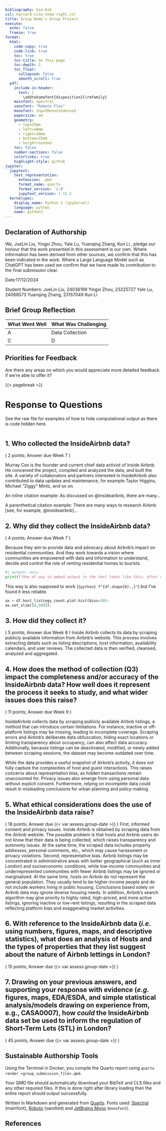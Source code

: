 ```yaml
---
bibliography: bio.bib
csl: harvard-cite-them-right.csl
title: Group Name's Group Project
execute:
  echo: false
  freeze: true
format:
  html:
    code-copy: true
    code-link: true
    toc: true
    toc-title: On this page
    toc-depth: 2
    toc_float:
      collapsed: false
      smooth_scroll: true
  pdf:
    include-in-header:
      text: |
        \addtokomafont{disposition}{\rmfamily}
    mainfont: Spectral
    sansfont: "Roboto Flex"
    monofont: InputMonoCondensed
    papersize: a4
    geometry:
      - top=25mm
      - left=40mm
      - right=30mm
      - bottom=25mm
      - heightrounded
    toc: false
    number-sections: false
    colorlinks: true
    highlight-style: github
jupyter:
  jupytext:
    text_representation:
      extension: .qmd
      format_name: quarto
      format_version: '1.0'
      jupytext_version: 1.15.2
  kernelspec:
    display_name: Python 3 (ipykernel)
    language: python
    name: python3
---
```


## Declaration of Authorship {.unnumbered .unlisted}

We, JueLin Liu, Yingxi Zhou, Yale Lu, Yuanqing Zhang, Kun Li , pledge our honour that the work presented in this assessment is our own. Where information has been derived from other sources, we confirm that this has been indicated in the work. Where a Large Language Model such as ChatGPT has been used we confirm that we have made its contribution to the final submission clear.

Date:17/12/2024

Student Numbers: JueLin Liu, 24036199 Yingxi Zhou, 23225727 Yale Lu, 24068573 Yuanqing Zhang, 23157049 Kun Li

## Brief Group Reflection

| What Went Well | What Was Challenging |
| -------------- | -------------------- |
| A              | Data Collection      |
| C              | D                    |

## Priorities for Feedback

Are there any areas on which you would appreciate more detailed feedback if we're able to offer it?



{{< pagebreak >}}

# Response to Questions

See the raw file for examples of how to hide computational output as there is code hidden here.

```python

```

## 1. Who collected the InsideAirbnb data?

::: {.duedate}

( 2 points; Answer due Week 7 )

Murray Cox is the founder and current chief data activist of Inside Airbnb. He conceived the project, compiled and analyzed the data, and built the site. A variety of collaborators and partners interested in InsideAirbnb also contributed to data updates and maintenance, for example Taylor Higgins, Michael "Ziggy" Mintz, and so on.
:::

An inline citation example: As discussed on @insideairbnb, there are many...

A parenthetical citation example: There are many ways to research Airbnb [see, for example, @insideairbnb]... 

## 2. Why did they collect the InsideAirbnb data?

::: {.duedate}

( 4 points; Answer due Week 7 )

Because they aim to provide data and advocacy about Airbnb's impact on residential communities. And they work towards a vision where communities are empowered with data and information to understand, decide and control the role of renting residential homes to tourists.

:::

```python
#| output: asis
print(f"One of way to embed output in the text looks like this: after cleaning, we were left with {df.shape[0]:,} rows of data.")
```

This way is also supposed to work (`{python} f"{df.shape[0]:,}" `) but I've found it less reliable.

```python
ax = df.host_listings_count.plot.hist(bins=50);
ax.set_xlim([0,500]);
```

## 3. How did they collect it?

::: {.duedate}

( 5 points; Answer due Week 8 )
Inside Airbnb collects its data by scraping publicly available information from Airbnb's website. This process involves extracting details such as listing descriptions, host information, availability calendars, and user reviews. The collected data is then verified, cleansed, analyzed and aggregated.
:::

## 4. How does the method of collection (Q3) impact the completeness and/or accuracy of the InsideAirbnb data? How well does it represent the process it seeks to study, and what wider issues does this raise?

::: {.duedate}

( 11 points; Answer due Week 9 )

:::

InsideAirbnb collects data by scraping publicly available Airbnb listings, a method that can introduce certain limitations. For instance, inactive or off-platform listings may be missing, leading to incomplete coverage. Scraping errors and Airbnb’s deliberate data obfuscation, hiding exact locations or limiting transparency about occupancy, can also affect data accuracy. Additionally, because listings can be deactivated, modified, or newly added between scraping sessions, the dataset may become outdated over time.

While the data provides a useful snapshot of Airbnb’s activity, it does not fully capture the complexities of host and guest interactions. This raises concerns about representation bias, as hidden transactions remain unaccounted for. Privacy issues also emerge from using personal data without explicit consent. Furthermore, relying on incomplete data could result in misleading conclusions for urban planning and policy-making.


## 5. What ethical considerations does the use of the InsideAirbnb data raise? 

::: {.duedate}

( 18 points; Answer due {{< var assess.group-date >}} )
First, informed consent and privacy issues. Inside Airbnb is obtained by scraping data from the Airbnb website. The possible problem is that hosts and Airbnb users do not know that their data is being collected, which raises transparency and autonomy issues. At the same time, the scraped data includes property addresses, personal comments, etc., which may cause harassment or privacy violations.
Second, representative bias. Airbnb listings may be concentrated in administrative areas with better geographical (such as inner London) and socioeconomic conditions, while low-income communities and underrepresented communities with fewer Airbnb listings may be ignored or marginalized. At the same time, hosts on Airbnb do not represent the general population. They usually tend to be higher-income people and do not include workers living in public housing. Conclusions based solely on Airbnb data may ignore diverse housing needs. In addition, Airbnb's search algorithm may give priority to highly rated, high-priced, and more active listings, ignoring inactive or low-rent listings, resulting in the scraped data reflecting platform bias and exaggerating market activities.

:::

## 6. With reference to the InsideAirbnb data (*i.e.* using numbers, figures, maps, and descriptive statistics), what does an analysis of Hosts and the types of properties that they list suggest about the nature of Airbnb lettings in London? 

::: {.duedate}

( 15 points; Answer due {{< var assess.group-date >}} )

:::

## 7. Drawing on your previous answers, and supporting your response with evidence (*e.g.* figures, maps, EDA/ESDA, and simple statistical analysis/models drawing on experience from, e.g., CASA0007), how *could* the InsideAirbnb data set be used to inform the regulation of Short-Term Lets (STL) in London? 

::: {.duedate}

( 45 points; Answer due {{< var assess.group-date >}} )

:::

## Sustainable Authorship Tools

Using the Terminal in Docker, you compile the Quarto report using `quarto render <group_submission_file>.qmd`.

Your QMD file should automatically download your BibTeX and CLS files and any other required files. If this is done right after library loading then the entire report should output successfully.

Written in Markdown and generated from [Quarto](https://quarto.org/). Fonts used: [Spectral](https://fonts.google.com/specimen/Spectral) (mainfont), [Roboto](https://fonts.google.com/specimen/Roboto) (<span style="font-family:Sans-Serif;">sansfont</span>) and [JetBrains Mono](https://fonts.google.com/specimen/JetBrains%20Mono) (`monofont`). 

## References
